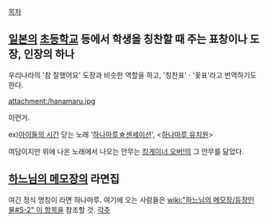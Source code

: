 [[목차]]

== [[일본]]의 [[초등학교]] 등에서 학생을 칭찬할 때 주는 표창이나 도장, 인장의 하나 ==
우리나라의 '참 잘했어요' 도장과 비슷한 역할을 하고, '칭찬표' · '꽃표'라고 번역하기도 한다.

attachment:/hanamaru.jpg

이런거.

ex)[[아이들의 시간]] 닫는 노래 '[[하나마루☆센세이션]]', <[[하나마루 유치원]]>

여담이지만 위에 나온 노래에서 나오는 안무는 [[킹게이너 오버!]]의 그 안무를 닮았다.


== [[하느님의 메모장]]의 라면집 ==
여긴 정식 명칭이 라면 하나마루. 여기에 오는 사람들은 [[wiki:"하느님의 메모장/등장인물#S-2" 이 항목]]을 참조할 것.
[[각주]]
